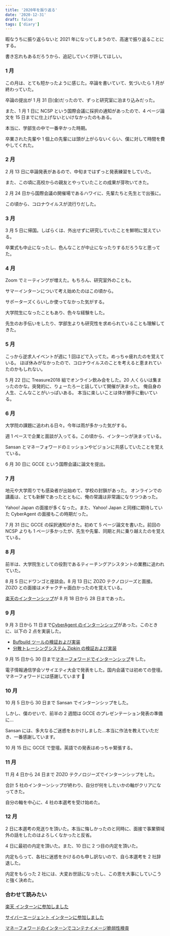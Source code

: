 ```yaml
---
title: '2020年を振り返る'
date: '2020-12-31'
draft: false
tags: ['diary']
---
```


暇なうちに振り返らないと 2021 年になってしまうので、高速で振り返ることにする。

書き忘れもあるだろうから、追記していくが許してほしい。

### 1 月

この月は、とても短かったように感じた。卒論を書いていて、気づいたら 1 月が終わっていた。

卒論の提出が 1 月 31 日(金)だったので、ずっと研究室に泊まり込みだった。

また、1 月 1 日に NCSP という国際会議に採択の通知があったので、4 ページ論文を 15 日までに仕上げないといけなかったのもある。

本当に、学部生の中で一番辛かった時期。

卒業された先輩や 1 個上の先輩には頭が上がらないくらい、僕に対して時間を費やしてくれた。

### 2 月

2 月 13 日に卒論発表があるので、中旬まではずっと発表練習をしていた。

また、この頃に高校からの親友とやっていたことの成果が芽吹いてきた。

2 月 24 日から国際会議の開催場であるハワイに、先輩たちと先生とで出張に。

この頃から、コロナウイルスが流行りだした。

### 3 月

3 月 5 日に帰国。しばらくは、外出せずに研究していたことを鮮明に覚えている。

卒業式も中止になったし、色んなことが中止になったりするだろうなと思ってた。

### 4 月

Zoom でミーティングが増えた。もちろん、研究室外のことも。

サマーインターンについて考え始めたのはこの頃から。

サポーターズくらいしか使ってなかった気がする。

大学院生になったこともあり、色々な経験をした。

先生のお手伝いをしたり、学部生よりも研究性を求められていることも理解してきた。

### 5 月

こっから逆求人イベントが週に 1 回ほどで入ってた。めっちゃ疲れたのを覚えている。
ほぼ休みがなかったので、コロナウイルスのことを考えると恵まれていたのかもしれない。

5 月 22 日に Treasure2018 組でオンライン飲み会をした。20 人くらいは集まったのかな。突発的に、りょーたろーと話していて開催が決まった。
俺自身の人生、こんなことがいっぱいある。
本当に楽しいことは体が勝手に動いている。

### 6 月

大学院の課題に追われる日々。今年は雨が多かった気がする。

週 1 ペースで企業と面談が入ってる。この頃から、インターンが決まっている。

Sansan とマネーフォワードのミッションやビジョンに共感していたことを覚えている。

6 月 30 日に GCCE という国際会議に論文を提出。

### 7 月

地元や大学周りでも感染者が出始めて、学校の封鎖があった。
オンラインでの講義は、とても新鮮であったとともに、俺の常識は非常識になりつつあった。

Yahoo! Japan の面接が多くなった。また、Yahoo! Japan と同様に期待していた CyberAgent の面接もこの時期だった。

7 月 31 日に GCCE の採択通知がきた。初めて 5 ページ論文を書いた。前回の NCSP よりも 1 ページ多かったが、先生や先輩、同期と共に乗り越えたのを覚えている。

### 8 月

前半は、大学院生としての役割であるティーチングアシスタントの業務に追われていた。

8 月 5 日にドワンゴと座談会。8 月 13 日に ZOZO テクノロジーズと面接。ZOZO との面接はメチャクチャ面白かったのを覚えている。

[楽天のインターンシップ](https://yoshikawa.dev/blog/rakuten-intern)が 8 月 18 日から 28 日まであった。

### 9 月

9 月 3 日から 11 日まで[CyberAgent のインターンシップ](https://yoshikawa.dev/blog/cyberagent-intern)があった。このときに、以下の 2 点を実装した。

- [Bufbuild ツールの検証および実装](https://yoshikawa.dev/blog/bufbuild)
- [分散トレーシングシステム Zipkin の検証および実装](https://yoshikawa.dev/blog/zipkin)

9 月 15 日から 30 日まで[マネーフォワードでインターンシップ](https://yoshikawa.dev/blog/moneyforward-intern)をした。

電子情報通信学会ソサイエティ大会で発表をした。国内会議では初めての登壇。マネーフォワードには感謝しています 🙏

### 10 月

10 月 5 日から 30 日まで Sansan でインターンシップをした。

しかし、僕のせいで、前半の 2 週間は GCCE のプレゼンテーション発表の準備に…

Sansan には、多大なるご迷惑をおかけしました…本当に作法を教えていただき、一番感謝しています。

10 月 15 日に GCCE で登壇。英語での発表はめっちゃ緊張する。

### 11 月

11 月 4 日から 24 日まで ZOZO テクノロジーズでインターンシップをした。

合計 5 社のインターンシップが終わり、自分が何をしたいかの軸がクリアになってきた。

自分の軸を中心に、4 社の本選考を受け始めた。

### 12 月

2 日に本選考の見送りを頂いた。本当に悔しかったのと同時に、面接で事業領域外の話をしたのはよろしくなかったと反省。

4 日に最初の内定を頂いた。また、10 日に 2 つ目の内定を頂いた。

内定もらって、各社に迷惑をかけるのも申し訳ないので、自ら本選考を 2 社辞退した。

内定をもらった 2 社には、大変お世話になったし、この恩を大事にしていこうと強く決めた。

### 合わせて読みたい

[楽天 インターンに参加しました](https://yoshikawa.dev/blog/rakuten-intern)

[サイバーエージェント インターンに参加しました](https://yoshikawa.dev/blog/cyberagent-intern)

[マネーフォワードのインターンでコンテナイメージ脆弱性検査](https://yoshikawa.dev/blog/moneyforward-intern)
